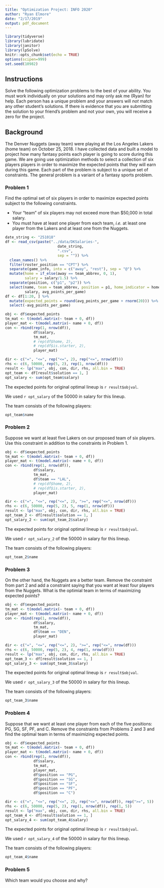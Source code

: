 ```yaml
---
title: "Optimization Project: INFO 2020"
author: "Ryan Elmore"
date: "2/17/2019"
output: pdf_document
---
```


```r
library(tidyverse)
library(lubridate)
library(janitor)
library(lpSolve)
knitr::opts_chunk$set(echo = TRUE)
options(scipen=999)
set.seed(10982)
```

## Instructions
Solve the following optimization problems to the best of your ability. You must
work individually on your solutions and may only ask me (Ryan) for help. Each
person has a unique problem and your answers will *not* match any other 
student's solutions. If there is evidence that you are submitting the solution
to your friend's problem and not your own, you will receive a zero for the 
project. 

## Background
The Denver Nuggets (away team) were playing at the Los Angeles Lakers (home 
team) on October 25, 2018. I have collected data and built a model to project
how many fantasy points each player is going to score during this game. We 
are going use optimization methods to select a collection of six players 
players in order to maximize the expected points that they will earn during
this game. Each part of the problem is subject to a unique set of 
constraints. The general problem is a variant of a fantasy sports problem. 

### Problem 1
Find the optimal set of six players in order to maximize expected points 
subject to the following constraints.

* Your "team" of six players may not exceed more than \$50,000 in total 
salary. 
* You must have at least one player from each team, *i.e.* at least one 
player from the Lakers and at least one from the Nuggets. 

```r
date_string <- "251018"
df <- read_csv(paste("../data/DKSalaries-",
                        date_string,
                        ".csv",
                        sep = "")) %>%
  clean_names() %>%
  filter(roster_position == "CPT") %>%
  separate(game_info, into = c("away", "rest"), sep = "@") %>%
  mutate(home = if_else(away == team_abbrev, 0, 1),
         salary = salary/1.5) %>%
  separate(position, c("p1", "p2")) %>%
  select(name, team = team_abbrev, position = p1, home_indicator = home,
         salary, avg_points_per_game) 
df <- df[1:20, ] %>%
  mutate(expected_points = round(avg_points_per_game + rnorm(20))) %>%
  select(-avg_points_per_game)
```


```r
obj <- df$expected_points
tm_mat <- t(model.matrix(~ team + 0, df))
player_mat <- t(model.matrix(~ name + 0, df))
con <- rbind(rep(1, nrow(df)),
             df$salary,
             tm_mat,
             # rep(df$home, 2),
             # rep(df$is.starter, 2),
             player_mat)

dir <- c("=", "<=", rep("<=", 2), rep("<=", nrow(df)))
rhs <- c(6, 50000, rep(5, 2), rep(1, nrow(df)))
result <- lp("max", obj, con, dir, rhs, all.bin = TRUE)
opt_team <- df[result$solution == 1, ]
opt_salary <- sum(opt_team$salary)
```

The expected points for original optimal lineup is `r result$objval`. 

We used `r opt_salary` of the 50000 in salary for this lineup. 

The team consists of the following players:
```r
opt_team$name
```

### Problem 2

Suppose we want at least five Lakers on our proposed team of six players. Use 
this constraint in addition to the constraints in Problem 1. 

```r
obj <- df$expected_points
tm_mat <- t(model.matrix(~ team + 0, df))
player_mat <- t(model.matrix(~ name + 0, df))
con <- rbind(rep(1, nrow(df)),
             df$salary,
             tm_mat,
             df$team == "LAL",
             # rep(df$home, 2),
             # rep(df$is.starter, 2),
             player_mat)

dir <- c("=", "<=", rep("<=", 2), ">=", rep("<=", nrow(df)))
rhs <- c(6, 50000, rep(5, 2), 5, rep(1, nrow(df)))
result <- lp("max", obj, con, dir, rhs, all.bin = TRUE)
opt_team_2 <- df[result$solution == 1, ]
opt_salary_2 <- sum(opt_team_2$salary)
```

The expected points for original optimal lineup is `r result$objval`. 

We used `r opt_salary_2` of the 50000 in salary for this lineup. 

The team consists of the following players:
```r
opt_team_2$name
```

### Problem 3

On the other hand, the Nuggets are a better team. Remove the constraint from
part 2 and add a constraint saying that you want at least four players from 
the Nuggets. What is the optimial team in terms of maximizing expected points?

```r
obj <- df$expected_points
tm_mat <- t(model.matrix(~ team + 0, df))
player_mat <- t(model.matrix(~ name + 0, df))
con <- rbind(rep(1, nrow(df)),
             df$salary,
             tm_mat,
             df$team == "DEN",
             player_mat)

dir <- c("=", "<=", rep("<=", 2), ">=", rep("<=", nrow(df)))
rhs <- c(6, 50000, rep(5, 2), 4, rep(1, nrow(df)))
result <- lp("max", obj, con, dir, rhs, all.bin = TRUE)
opt_team_3 <- df[result$solution == 1, ]
opt_salary_3 <- sum(opt_team_3$salary)
```

The expected points for original optimal lineup is `r result$objval`. 

We used `r opt_salary_3` of the 50000 in salary for this lineup. 

The team consists of the following players:
```r
opt_team_3$name
```


### Problem 4

Suppose that we want at least one player from each of the five positions: PG, 
SG, SF, PF, and C. Remove the constraints from Problems 2 and 3 and find the 
optimal team in terms of maximizing expected points.

```r
obj <- df$expected_points
tm_mat <- t(model.matrix(~ team + 0, df))
player_mat <- t(model.matrix(~ name + 0, df))
con <- rbind(rep(1, nrow(df)),
             df$salary,
             tm_mat,
             player_mat,
             df$position == "PG",
             df$position == "SG",
             df$position == "SF",
             df$position == "PF",
             df$position == "C")

dir <- c("=", "<=", rep("<=", 2), rep("<=", nrow(df)), rep(">=", 5))
rhs <- c(6, 50000, rep(5, 2), rep(1, nrow(df)), rep(1, 5))
result <- lp("max", obj, con, dir, rhs, all.bin = TRUE)
opt_team_4 <- df[result$solution == 1, ]
opt_salary_4 <- sum(opt_team_4$salary)
```

The expected points for original optimal lineup is `r result$objval`. 

We used `r opt_salary_4` of the 50000 in salary for this lineup. 

The team consists of the following players:
```r
opt_team_4$name
```

### Problem 5

Which team would you choose and why? 